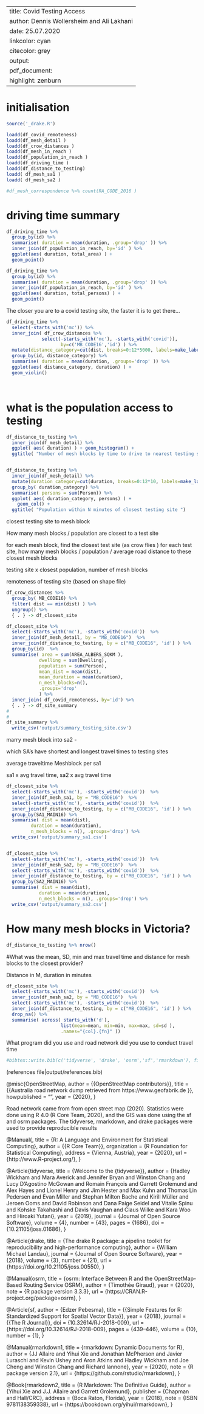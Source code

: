 
---
title:           Covid Testing Access
author:          Dennis Wollersheim  and Ali Lakhani
date:            25.07.2020
linkcolor:       cyan
citecolor:       grey
output:
  pdf_document:
    highlight:   zenburn
---

\tableofcontents


# initialisation
```r

source('_drake.R')

loadd(df_covid_remoteness)
loadd(df_mesh_detail )
loadd(df_crow_distances )
loadd(df_mesh_in_reach )
loadd(df_population_in_reach )
loadd(df_driving_time )
loadd(df_distance_to_testing)
loadd( df_mesh_sa1 )
loadd( df_mesh_sa2 )

#df_mesh_correspondence %>% count(RA_CODE_2016 )

```


# driving time summary

```r

df_driving_time %>%
  group_by(id) %>%
  summarise( duration = mean(duration, .group='drop' )) %>%
  inner_join(df_population_in_reach, by='id' ) %>%
  ggplot(aes( duration, total_area) ) +
  geom_point()

df_driving_time %>%
  group_by(id) %>%
  summarise( duration = mean(duration, .group='drop' )) %>%
  inner_join(df_population_in_reach, by='id' ) %>%
  ggplot(aes( duration, total_persons) ) +
  geom_point()


```

The closer you are to a covid testing site, the faster it is to get there...

```r


df_driving_time %>%
  select(-starts_with('mc')) %>%
  inner_join( df_crow_distances %>%
             select(-starts_with('mc'), -starts_with('covid')),
                    by=c('MB_CODE16','id') ) %>%
  mutate(distance_category=cut(dist, breaks=0:12*5000, labels=make_labels(max_dist=60, divisor=5, descriptor='km'))) %>%
  group_by(id, distance_category) %>%
  summarise( duration = mean(duration, .groups='drop' )) %>%
  ggplot(aes( distance_category, duration) ) +
  geom_violin()




```


# what is the population access to testing


```r


df_distance_to_testing %>%
  inner_join(df_mesh_detail) %>%
  ggplot( aes( duration) ) + geom_histogram() +
  ggtitle( "Number of mesh blocks by time to drive to nearest testing site")


df_distance_to_testing %>%
  inner_join(df_mesh_detail) %>%
  mutate(duration_category=cut(duration, breaks=0:12*10, labels=make_labels(max_dist=120, divisor=10, descriptor='min'))) %>%
  group_by( duration_category) %>%
  summarise( persons = sum(Person)) %>%
  ggplot( aes( duration_category, persons) ) +
    geom_col() +
  ggtitle( "Population within N minutes of closest testing site ")


```

closest testing site to mesh block

How many mesh blocks / population are closest to a test site

for each mesh block, find the closest test site (as crow flies )
for each test site, how many mesh blocks / population / average road distance  to these closest mesh blocks

testing site x closest population, number of mesh blocks

remoteness of testing site (based on shape file)

```r

df_crow_distances %>%
  group_by( MB_CODE16) %>%
  filter( dist == min(dist) ) %>%
  ungroup() %>%
  { . } -> df_closest_site

df_closest_site %>%
  select(-starts_with('mc'), -starts_with('covid'))  %>%
  inner_join(df_mesh_detail, by = "MB_CODE16")  %>%
  inner_join(df_distance_to_testing, by = c("MB_CODE16", 'id') ) %>%
  group_by(id)  %>%
  summarise( area = sum(AREA_ALBERS_SQKM ),
            dwelling = sum(Dwelling),
            population = sum(Person),
            mean_dist = mean(dist),
            mean_duration = mean(duration),
            n_mesh_blocks=n(),
            .groups='drop'
            ) %>%
  inner_join( df_covid_remoteness, by='id') %>%
  { . } -> df_site_summary
#
#
df_site_summary %>%
  write_csv('output/summary_testing_site.csv')

```



marry mesh block into sa2 -


which SA's have shortest and longest travel times to testing sites

average traveltime Meshblock per sa1


sa1 x avg travel time, sa2 x avg travel time


```r

df_closest_site %>%
  select(-starts_with('mc'), -starts_with('covid'))  %>%
  inner_join(df_mesh_sa1, by = "MB_CODE16")  %>%
  select(-starts_with('mc'), -starts_with('covid'))  %>%
  inner_join(df_distance_to_testing, by = c("MB_CODE16", 'id') ) %>%
  group_by(SA1_MAIN16) %>%
  summarise( dist = mean(dist),
         duration = mean(duration),
         n_mesh_blocks = n(), .groups='drop') %>%
  write_csv('output/summary_sa1.csv')


df_closest_site %>%
  select(-starts_with('mc'), -starts_with('covid'))  %>%
  inner_join(df_mesh_sa2, by = "MB_CODE16")  %>%
  select(-starts_with('mc'), -starts_with('covid'))  %>%
  inner_join(df_distance_to_testing, by = c("MB_CODE16", 'id') ) %>%
  group_by(SA2_MAIN16) %>%
  summarise( dist = mean(dist),
            duration = mean(duration),
            n_mesh_blocks = n(), .groups='drop') %>%
  write_csv('output/summary_sa2.csv')


```
# How many mesh blocks in Victoria?
```r
df_distance_to_testing %>% nrow()
```
#What was the mean, SD, min and max travel time and distance for mesh blocks to the closest provider?

Distance in M, duration in minutes


```r

df_closest_site %>%
  select(-starts_with('mc'), -starts_with('covid'))  %>%
  inner_join(df_mesh_sa2, by = "MB_CODE16")  %>%
  select(-starts_with('mc'), -starts_with('covid'))  %>%
  inner_join(df_distance_to_testing, by = c("MB_CODE16", 'id') ) %>%
  drop_na() %>%
  summarise( across( starts_with('d'),
                    list(mean=mean, min=min, max=max, sd=sd ),
                    .names="{col}.{fn}" ))

```

What program did you use and road network did you use to conduct travel time
```r


#bibtex::write.bib(c('tidyverse', 'drake', 'osrm','sf','rmarkdown'), file='output/references')


```
(references file|output/references.bib)



 @misc{OpenStreetMap,
 author = {{OpenStreetMap contributors}},
 title = {{Australia road network dump retrieved from https://www.geofabrik.de }},
 howpublished = "\url{ https://www.geofabrik.de/data/download.html }",
 year = {2020},
 }

Road network came from from open street map (2020). Statistics were done using R 4.0 (R Core Team, 2020), and the GIS was done using the sf and osrm packages. The tidyverse, rmarkdown, and drake packages were used to provide reproducible results

@Manual{,
title = {R: A Language and Environment for Statistical Computing},
author = {{R Core Team}},
organization = {R Foundation for Statistical Computing},
address = {Vienna, Austria},
year = {2020},
url = {http://www.R-project.org/},
}


@Article{tidyverse,
  title = {Welcome to the {tidyverse}},
  author = {Hadley Wickham and Mara Averick and Jennifer Bryan and Winston Chang and Lucy D'Agostino McGowan and Romain François and Garrett Grolemund and Alex Hayes and Lionel Henry and Jim Hester and Max Kuhn and Thomas Lin Pedersen and Evan Miller and Stephan Milton Bache and Kirill Müller and Jeroen Ooms and David Robinson and Dana Paige Seidel and Vitalie Spinu and Kohske Takahashi and Davis Vaughan and Claus Wilke and Kara Woo and Hiroaki Yutani},
  year = {2019},
  journal = {Journal of Open Source Software},
  volume = {4},
  number = {43},
  pages = {1686},
  doi = {10.21105/joss.01686},
}

@Article{drake,
  title = {The drake R package: a pipeline toolkit for reproducibility and high-performance computing},
  author = {William Michael Landau},
  journal = {Journal of Open Source Software},
  year = {2018},
  volume = {3},
  number = {21},
  url = {https://doi.org/10.21105/joss.00550},
}

@Manual{osrm,
  title = {osrm: Interface Between R and the OpenStreetMap-Based Routing Service
OSRM},
  author = {Timothée Giraud},
  year = {2020},
  note = {R package version 3.3.3},
  url = {https://CRAN.R-project.org/package=osrm},
}

@Article{sf,
  author = {Edzer Pebesma},
  title = {{Simple Features for R: Standardized Support for Spatial Vector Data}},
  year = {2018},
  journal = {{The R Journal}},
  doi = {10.32614/RJ-2018-009},
  url = {https://doi.org/10.32614/RJ-2018-009},
  pages = {439--446},
  volume = {10},
  number = {1},
}

@Manual{rmarkdown1,
  title = {rmarkdown: Dynamic Documents for R},
  author = {JJ Allaire and Yihui Xie and Jonathan McPherson and Javier Luraschi and Kevin Ushey and Aron Atkins and Hadley Wickham and Joe Cheng and Winston Chang and Richard Iannone},
  year = {2020},
  note = {R package version 2.1},
  url = {https://github.com/rstudio/rmarkdown},
}

@Book{rmarkdown2,
  title = {R Markdown: The Definitive Guide},
  author = {Yihui Xie and J.J. Allaire and Garrett Grolemund},
  publisher = {Chapman and Hall/CRC},
  address = {Boca Raton, Florida},
  year = {2018},
  note = {ISBN 9781138359338},
  url = {https://bookdown.org/yihui/rmarkdown},
}
